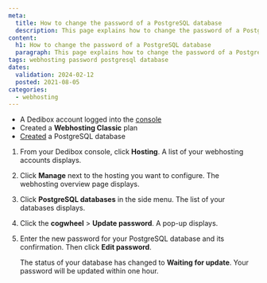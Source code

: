 ```yaml
---
meta:
  title: How to change the password of a PostgreSQL database
  description: This page explains how to change the password of a PostgreSQL database
content:
  h1: How to change the password of a PostgreSQL database
  paragraph: This page explains how to change the password of a PostgreSQL database
tags: webhosting password postgresql database
dates:
  validation: 2024-02-12
  posted: 2021-08-05
categories:
  - webhosting
---
```


<Macro id="webhosting-online" />

<Macro id="requirements" />

- A Dedibox account logged into the [console](https://console.online.net/)
- Created a **Webhosting Classic** plan
- [Created](/dedibox-console/classic-hosting/how-to/create-postgresql-database/) a PostgreSQL database

1. From your Dedibox console, click **Hosting**. A list of your webhosting accounts displays.
2. Click **Manage** next to the hosting you want to configure. The webhosting overview page displays.
3. Click **PostgreSQL databases** in the side menu. The list of your databases displays.
4. Click the **cogwheel** > **Update password**. A pop-up displays.
5. Enter the new password for your PostgreSQL database and its confirmation. Then click **Edit password**.

    The status of your database has changed to **Waiting for update**. Your password will be updated within one hour.


